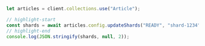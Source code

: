 

<Tabs groupId="languages">
  <TabItem value="py" label="Python">
    <FilteredTextBlock
      text={PyCode}
      startMarker="START UpdateCollectionShards"
      endMarker="END UpdateCollectionShards"
      language="py"
    />
  </TabItem>

  <TabItem value="js" label="JS/TS">

```js
let articles = client.collections.use("Article");

// highlight-start
const shards = await articles.config.updateShards("READY", "shard-1234");
// highlight-end
console.log(JSON.stringify(shards, null, 2));
```

  </TabItem>
  <TabItem value="go" label="Go">
    <FilteredTextBlock
      text={GoCode}
      startMarker="// UpdateShardStatus START"
      endMarker="// UpdateShardStatus END"
      language="go"
    />
  </TabItem>
  <TabItem value="java6" label="Java v6 (Beta)">
    <FilteredTextBlock
      text={JavaV6Code}
      startMarker="// START UpdateCollectionShards"
      endMarker="// END UpdateCollectionShards"
      language="java"
    />
  </TabItem>
 <TabItem value="java" label="Java">
     <FilteredTextBlock
       text={JavaCode}
       startMarker="// UpdateShardStatus START"
       endMarker="// UpdateShardStatus END"
       language="java"
     />
  </TabItem>
  <TabItem value="csharp" label="C# (Beta)">
    <FilteredTextBlock
      text={CSharpCode}
      startMarker="// START UpdateCollectionShards"
      endMarker="// END UpdateCollectionShards"
      language="csharp"
    />
  </TabItem>
</Tabs>

